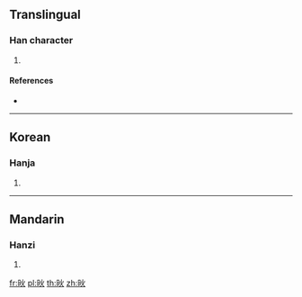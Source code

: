 {{character info/new}}
==Translingual==

===Han character===
{{Han char|rn=86|rad=火|as=04|sn=8|four=69080|canj=AF,XAF|ids=⿰日火}}

# {{defn|Han|sort=火04}}

====References====
* {{Han ref|kx=0668.010|dkj=18897|hdz=32191.160|uh=709A|ud=28826|bh=CD59|bd=52569}}

----

==Korean==

===Hanja===
{{ko-hanja|hangeul=광|eumhun=|rv=gwang|mr=kwang|y=kwang}}

# {{defn|lang=ko|sort=火04}}

----

==Mandarin==

===Hanzi===
{{cmn-hanzi|pin=[[guāng]] ([[guang1]])|wg=kuang<sup>1</sup>}}

# {{defn|lang=cmn|sort=火04}}

[[fr:炚]]
[[pl:炚]]
[[th:炚]]
[[zh:炚]]